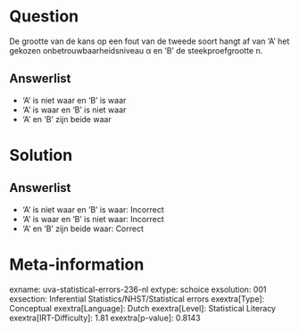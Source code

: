 Question
========

De grootte van de kans op een fout van de tweede soort hangt af van 'A'
het gekozen onbetrouwbaarheidsniveau α en 'B' de steekproefgrootte n.

Answerlist
----------

* 'A' is niet waar en 'B' is waar
* 'A' is waar en 'B' is niet waar
* 'A' en 'B' zijn beide waar

Solution
========

Answerlist
----------

* 'A' is niet waar en 'B' is waar: Incorrect
* 'A' is waar en 'B' is niet waar: Incorrect
* 'A' en 'B' zijn beide waar: Correct

Meta-information
================
exname: uva-statistical-errors-236-nl
extype: schoice
exsolution: 001
exsection: Inferential Statistics/NHST/Statistical errors
exextra[Type]: Conceptual
exextra[Language]: Dutch
exextra[Level]: Statistical Literacy
exextra[IRT-Difficulty]: 1.81
exextra[p-value]: 0.8143
